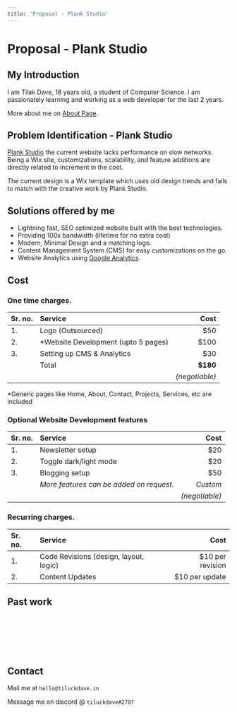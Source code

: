 ```yaml
---
title: 'Proposal - Plank Studio'
---
```



# **Proposal - Plank Studio**

## My Introduction

I am Tilak Dave, 18 years old, a student of Computer Science. I am passionately learning and working as a web developer for the last 2 years.

More about me on [About Page](https://www.tiluckdave.com/about/).

## Problem Identification - Plank Studio

[Plank Studio](https://www.plank.studio/) the current website lacks performance on slow networks. Being a Wix site, customizations, scalability, and feature additions are directly related to increment in the cost.

The current design is a Wix template which uses old design trends and fails to match with the creative work by Plank Studio.

## Solutions offered by me

- Lightning fast, SEO optimized website built with the best technologies.
- Providing 100x bandwidth (lifetime for no extra cost)
- Modern, Minimal Design and a matching logo.
- Content Management System (CMS) for easy customizations on the go.
- Website Analytics using [Google Analytics](https://analytics.google.com).

## Cost

### One time charges.

| **Sr. no.** | **Service**                          |       **Cost** |
| :---------- | :----------------------------------- | -------------: |
| 1.          | Logo (Outsourced)                    |            $50 |
| 2.          | \*Website Development (upto 5 pages) |           $100 |
| 3.          | Setting up CMS & Analytics           |            $30 |
|             | Total                                |       **$180** |
|             |                                      | _(negotiable)_ |

\*Generic pages like Home, About, Contact, Projects, Services, etc are included

### Optional Website Development features

| **Sr. no.** | **Service**                              |       **Cost** |
| :---------- | :--------------------------------------- | -------------: |
| 1.          | Newsletter setup                         |            $20 |
| 2.          | Toggle dark/light mode                   |            $20 |
| 3.          | Blogging setup                           |            $50 |
|             | _More features can be added on request._ |       _Custom_ |
|             |                                          | _(negotiable)_ |

### Recurring charges.

| **Sr. no.** | **Service**                            |         **Cost** |
| :---------- | :------------------------------------- | ---------------: |
| 1.          | Code Revisions (design, layout, logic) | $10 per revision |
| 2.          | Content Updates                        |   $10 per update |

## **Past work**

<ProjectCard title="🕸 Personal Website" url="https://tiluckdave.in" github="" />
<br />
<ProjectCard
  title="👩‍💻 Fast Feedback"
  url="https://fastfeedback.tiluckdave.in"
  github=""
/>
<br />
<ProjectCard
  title="🎮 Tic tac Toe"
  url="https://tictactoe.tiluckdave.in"
  github=""
/>
<br />
<ProjectCard
  title="💻 Import Coding"
  url="https://importcoding.com"
  github=""
/>
<br />
<ProjectCard title="🃏 Business Card" url="https://mta.vercel.app" github="" />
<br />
<ProjectCard
  title="🔵 Landing Page"
  url="https://web3week.bluelearn.in"
  github=""
/>

## Contact

Mail me at `hello@tiluckdave.in`

Message me on discord @ `tiluckdave#2707`
